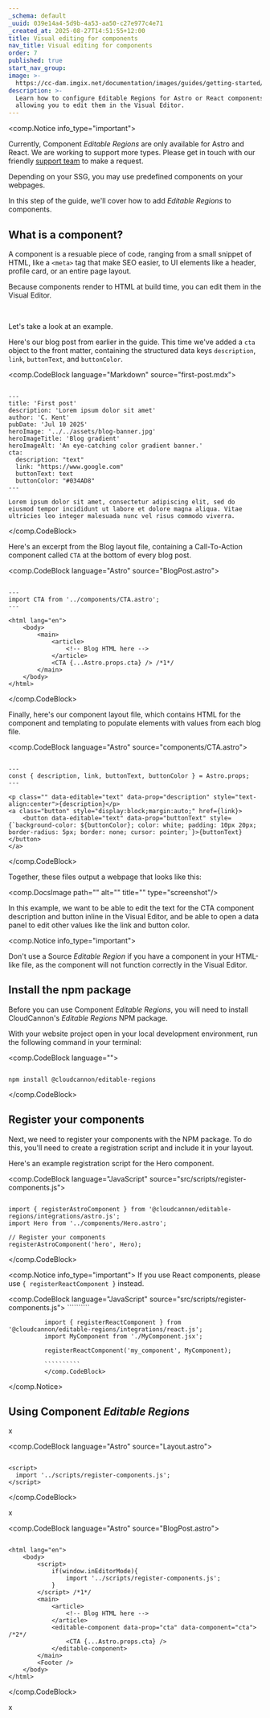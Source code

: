 ```yaml
---
_schema: default
_uuid: 039e14a4-5d9b-4a53-aa50-c27e977c4e71
_created_at: 2025-08-27T14:51:55+12:00
title: Visual editing for components
nav_title: Visual editing for components
order: 7
published: true
start_nav_group:
image: >-
  https://cc-dam.imgix.net/documentation/images/guides/getting-started/guide-thumbnails/CloudCannon-Getting-Started-Thumbnail-Universal.png
description: >-
  Learn how to configure Editable Regions for Astro or React components, 
  allowing you to edit them in the Visual Editor.
---
```

<comp.Notice info_type="important">
  <p>Currently, Component <em>Editable Regions</em> are only available for Astro and React. We are working to support more types. Please get in touch with our friendly <a href="/support/">support team</a> to make a request.</p>
</comp.Notice>

Depending on your SSG, you may use predefined components on your webpages.

In this step of the guide, we'll cover how to add *Editable Regions* to components.

## What is a component?

A component is a resuable piece of code, ranging from a small snippet of HTML, like a `<meta>` tag that make SEO easier, to UI elements like a header, profile card, or an entire page layout.

Because components render to HTML at build time, you can edit them in the Visual Editor.

&nbsp;

Let's take a look at an example.

Here's our blog post from earlier in the guide. This time we've added a `cta` object to the front matter, containing the structured data keys `description`, `link`, `buttonText`, and `buttonColor`.

<comp.CodeBlock language="Markdown" source="first-post.mdx">
``````````

---
title: 'First post'
description: 'Lorem ipsum dolor sit amet'
author: 'C. Kent'
pubDate: 'Jul 10 2025'
heroImage: '../../assets/blog-banner.jpg'
heroImageTitle: 'Blog gradient'
heroImageAlt: 'An eye-catching color gradient banner.'
cta:
  description: "text"
  link: "https://www.google.com"
  buttonText: text
  buttonColor: "#034AD8"
---

Lorem ipsum dolor sit amet, consectetur adipiscing elit, sed do eiusmod tempor incididunt ut labore et dolore magna aliqua. Vitae ultricies leo integer malesuada nunc vel risus commodo viverra.

``````````
</comp.CodeBlock>

Here's an excerpt from the Blog layout file, containing a Call-To-Action component called `CTA` at the bottom of every blog post.

<comp.CodeBlock language="Astro" source="BlogPost.astro">
``````````

---
import CTA from '../components/CTA.astro';
---

<html lang="en">
	<body>
		<main>
			<article>
                <!-- Blog HTML here -->
			</article>
			<CTA {...Astro.props.cta} /> /*1*/
		</main>
	</body>
</html>

``````````
</comp.CodeBlock>

Finally, here's our component layout file, which contains HTML for the component and templating to populate elements with values from each blog file.

<comp.CodeBlock language="Astro" source="components/CTA.astro">
``````````

---
const { description, link, buttonText, buttonColor } = Astro.props;
---

<p class="" data-editable="text" data-prop="description" style="text-align:center">{description}</p>
<a class="button" style="display:block;margin:auto;" href={link}>
    <button data-editable="text" data-prop="buttonText" style={`background-color: ${buttonColor}; color: white; padding: 10px 20px; border-radius: 5px; border: none; cursor: pointer;`}>{buttonText}</button>
</a>

``````````
</comp.CodeBlock>

Together, these files output a webpage that looks like this:

<comp.DocsImage path="" alt="" title="" type="screenshot"/>

In this example, we want to be able to edit the text for the CTA component description and button inline in the Visual Editor, and be able to open a data panel to edit other values like the link and button color.

<comp.Notice info_type="important">
  <p>Don't use a Source <em>Editable Region</em> if you have a component in your HTML-like file, as the component will not function correctly in the Visual Editor.</p>
</comp.Notice>

## Install the npm package

Before you can use Component *Editable Regions*, you will need to install CloudCannon's *Editable Regions* NPM package.

With your website project open in your local development environment, run the following command in your terminal:

<comp.CodeBlock language="">
``````````

npm install @cloudcannon/editable-regions

``````````
</comp.CodeBlock>

## Register your components

Next, we need to register your components with the NPM package. To do this, you'll need to create a registration script and include it in your layout.

Here's an example registration script for the Hero component.

<comp.CodeBlock language="JavaScript" source="src/scripts/register-components.js">
``````````

import { registerAstroComponent } from '@cloudcannon/editable-regions/integrations/astro.js';
import Hero from '../components/Hero.astro';

// Register your components
registerAstroComponent('hero', Hero);

``````````
</comp.CodeBlock>

<comp.Notice info_type="important">
              If you use React components, please use `{ registerReactComponent }` instead.

  <comp.CodeBlock language="JavaScript" source="src/scripts/register-components.js">
              ``````````

              import { registerReactComponent } from '@cloudcannon/editable-regions/integrations/react.js';
              import MyComponent from './MyComponent.jsx';

              registerReactComponent('my_component', MyComponent);

              ``````````
              </comp.CodeBlock>
</comp.Notice>

## Using Component *Editable Regions*

x

<comp.CodeBlock language="Astro" source="Layout.astro">
``````````

<script>
  import '../scripts/register-components.js';
</script>

``````````
</comp.CodeBlock>

x

<comp.CodeBlock language="Astro" source="BlogPost.astro">
``````````

<html lang="en">
	<body>
        <script>
		 	if(window.inEditorMode){
				import '../scripts/register-components.js';
			}
		</script> /*1*/
		<main>
			<article>
                <!-- Blog HTML here -->
			</article>
			<editable-component data-prop="cta" data-component="cta"> /*2*/
				<CTA {...Astro.props.cta} />
			</editable-component>
		</main>
		<Footer />
	</body>
</html>

``````````
</comp.CodeBlock>

x